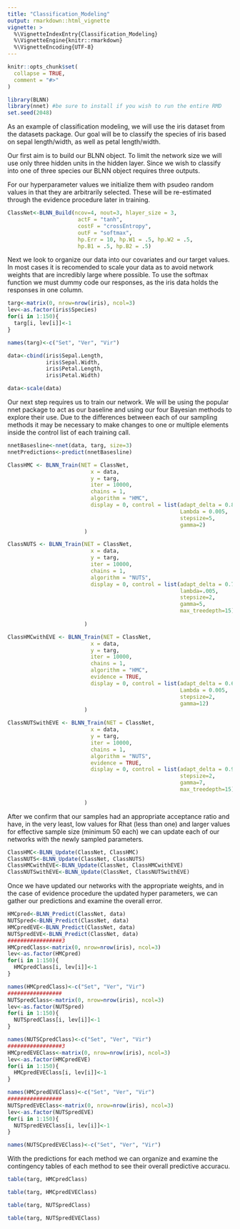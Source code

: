 ```yaml
---
title: "Classification_Modeling"
output: rmarkdown::html_vignette
vignette: >
  %\VignetteIndexEntry{Classification_Modeling}
  %\VignetteEngine{knitr::rmarkdown}
  %\VignetteEncoding{UTF-8}
---
```


```r
knitr::opts_chunk$set(
  collapse = TRUE,
  comment = "#>"
)
```

```r
library(BLNN)
library(nnet) #be sure to install if you wish to run the entire RMD
set.seed(2048)
```

As an example of classification modeling, we will use the iris dataset from the datasets package. Our goal will be to classify the species of iris based on sepal length/width, as well as petal length/width. 

Our first aim is to build our BLNN object. To limit the network size we will use only three hidden units in the hidden layer. Since we wish to classify into one of three species our BLNN object requires three outputs.

For our hyperparameter values we initialize them with psudeo random values in that they are arbitrarily selected. These will be re-estimated through the evidence procedure later in training.

```r
ClassNet<-BLNN_Build(ncov=4, nout=3, hlayer_size = 3,
                      actF = "tanh",
                      costF = "crossEntropy",
                      outF = "softmax",
                      hp.Err = 10, hp.W1 = .5, hp.W2 = .5,
                      hp.B1 = .5, hp.B2 = .5)
```

Next we look to organize our data into our covariates and our target values. In most cases it is recomended to scale your data as to avoid network weights that are incredibly large where possible. To use the softmax function we must dummy code our responses, as the iris data holds the responses in one column.

```r
targ<-matrix(0, nrow=nrow(iris), ncol=3)
lev<-as.factor(iris$Species)
for(i in 1:150){
  targ[i, lev[i]]<-1
}

names(targ)<-c("Set", "Ver", "Vir")

data<-cbind(iris$Sepal.Length,
            iris$Sepal.Width,
            iris$Petal.Length,
            iris$Petal.Width)

data<-scale(data)
```

Our next step requires us to train our network. We will be using the popular nnet package to act as our baseline and using our four Bayesian methods to explore their use. Due to the differences between each of our sampling methods it may be necessary to make changes to one or multiple elements inside the control list of each training call.   

```r
nnetBasesline<-nnet(data, targ, size=3)
nnetPredictions<-predict(nnetBasesline)
```

```r
ClassHMC <- BLNN_Train(NET = ClassNet,
                          x = data,
                          y = targ,
                          iter = 10000,
                          chains = 1,
                          algorithm = "HMC",
                          display = 0, control = list(adapt_delta = 0.8,
                                                      Lambda = 0.005,
                                                      stepsize=5,
                                                      gamma=2)
                        )
```

```r
ClassNUTS <- BLNN_Train(NET = ClassNet,
                          x = data,
                          y = targ,
                          iter = 10000,
                          chains = 1,
                          algorithm = "NUTS",
                          display = 0, control = list(adapt_delta = 0.7,
                                                      lambda=.005,
                                                      stepsize=2,
                                                      gamma=5,
                                                      max_treedepth=15)
                                                      
                        )
```

```r
ClassHMCwithEVE <- BLNN_Train(NET = ClassNet,
                          x = data,
                          y = targ,
                          iter = 10000,
                          chains = 1,
                          algorithm = "HMC",
                          evidence = TRUE,
                          display = 0, control = list(adapt_delta = 0.65,
                                                      Lambda = 0.005,
                                                      stepsize=2,
                                                      gamma=12)
                        )
```

```r
ClassNUTSwithEVE <- BLNN_Train(NET = ClassNet,
                          x = data,
                          y = targ,
                          iter = 10000,
                          chains = 1,
                          algorithm = "NUTS",
                          evidence = TRUE,
                          display = 0, control = list(adapt_delta = 0.99,
                                                      stepsize=2,
                                                      gamma=7,
                                                      max_treedepth=15)
                                                      
                        )
```














After we confirm that our samples had an appropriate acceptance ratio and have, in the very least, low values for Rhat (less than one) and larger values for effective sample size (minimum 50 each) we can update each of our networks with the newly sampled parameters. 

```r
ClassHMC<-BLNN_Update(ClassNet, ClassHMC)
ClassNUTS<-BLNN_Update(ClassNet, ClassNUTS)
ClassHMCwithEVE<-BLNN_Update(ClassNet, ClassHMCwithEVE)
ClassNUTSwithEVE<-BLNN_Update(ClassNet, ClassNUTSwithEVE)
```

Once we have updated our networks with the appropriate weights, and in the case of evidence procedure the updated hyper parameters, we can gather our predictions and examine the overall error.

```r
HMCpred<-BLNN_Predict(ClassNet, data)
NUTSpred<-BLNN_Predict(ClassNet, data)
HMCpredEVE<-BLNN_Predict(ClassNet, data)
NUTSpredEVE<-BLNN_Predict(ClassNet, data)
#################3
HMCpredClass<-matrix(0, nrow=nrow(iris), ncol=3)
lev<-as.factor(HMCpred)
for(i in 1:150){
  HMCpredClass[i, lev[i]]<-1
}

names(HMCpredClass)<-c("Set", "Ver", "Vir")
#################
NUTSpredClass<-matrix(0, nrow=nrow(iris), ncol=3)
lev<-as.factor(NUTSpred)
for(i in 1:150){
  NUTSpredClass[i, lev[i]]<-1
}

names(NUTSCpredClass)<-c("Set", "Ver", "Vir")
#################3
HMCpredEVEClass<-matrix(0, nrow=nrow(iris), ncol=3)
lev<-as.factor(HMCpredEVE)
for(i in 1:150){
  HMCpredEVEClass[i, lev[i]]<-1
}

names(HMCpredEVEClass)<-c("Set", "Ver", "Vir")
#################
NUTSpredEVEClass<-matrix(0, nrow=nrow(iris), ncol=3)
lev<-as.factor(NUTSpredEVE)
for(i in 1:150){
  NUTSpredEVEClass[i, lev[i]]<-1
}

names(NUTSCpredEVEClass)<-c("Set", "Ver", "Vir")
```

With the predictions for each method we can organize and examine the contingency tables of each method to see their overall predictive accuracu.

```r
table(targ, HMCpredClass)

table(targ, HMCpredEVEClass)

table(targ, NUTSpredClass)

table(targ, NUTSpredEVEClass)
```
